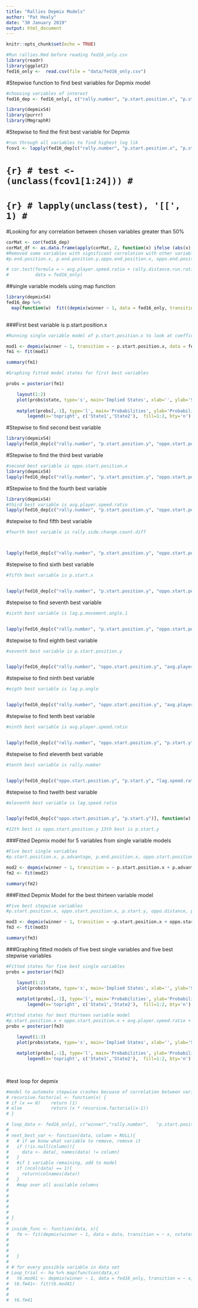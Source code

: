 ```yaml
---
title: "Rallies Depmix Models"
author: "Pat Healy"
date: "30 January 2019"
output: html_document
---
```


```r
knitr::opts_chunk$set(echo = TRUE)
```

```r
#Run rallies.Rmd before reading fed16_only.csv
library(readr)
library(ggplot2)
fed16_only <-  read.csv(file = "data/fed16_only.csv")
```

#Stepwise function to find best variables for Depmix model
```r

#choosing variables of interest
fed16_dep <- fed16_only[, c("rally.number", "p.start.position.x", "p.start.position.y",     "oppo.start.position.x", "oppo.start.position.y", "avg.player.speed.ratio", "avg.player.acceleration.ratio", "lag.p.movement.angle.1", "p.start.x", "p.start.y", "lag.p.angle", "lag.speed.ratio", "rally.side.change.count.diff")]
```






```r
library(depmixS4)
library(purrr)
library(MmgraphR)

```


#Stepwise to find the first best variable for Depmix

```r

#run through all variables to find highest log lik
fcov1 <- lapply(fed16_dep[c("rally.number", "p.start.position.x", "p.start.position.y",     "oppo.start.position.x", "oppo.start.position.y", "avg.player.speed.ratio", "avg.player.acceleration.ratio", "lag.p.movement.angle.1", "p.start.x", "p.start.y", "lag.p.angle", "lag.speed.ratio", "rally.side.change.count.diff")], function(w) fit((depmix(winner ~ 1, data = fed16_only, transition = ~ w, nstates = 2, family=multinomial("identity"))), verbose = FALSE, emc=em.control(rand=TRUE)))


```

# ```{r}
# test <- (unclass(fcov1[1:24]))
# ```
# 
# 
# ```{r}
# lapply(unclass(test), '[[', 1)
# ```

#Looking for any correlation between chosen variables greater than 50%
```r
corMat <- cor(fed16_dep)
corMat_df <- as.data.frame(apply(corMat, 2, function(x) ifelse (abs(x) >=0.5,x,"NA")))
#Removed some variables with significant correlation with other variables above 50%:
#p.end.position.x, p.end.position.y,oppo.end.position.x, oppo.end.position.y, p.rally.side.change.count,oppo.rally.side.change.count, p.advantage, p.distance, oppo.distance, fhand, p.advantage, rally.distance.run.ratio
```

```r
# cor.test(formula = ~ avg.player.speed.ratio + rally.distance.run.ratio,
#          data = fed16_only)


```


##single variable models using map function
```r
library(depmixS4)
fed16_dep %>%
  map(function(w)  fit((depmix(winner ~ 1, data = fed16_only, transition = ~ w, nstates = 2, family=multinomial("identity"))), verbose = FALSE, emc=em.control(rand=TRUE)) )
 
```



###First best variable is p.start.position.x
```r
#Running single variable model of p.start.position.x to look at coefficients

mod1 <- depmix(winner ~ 1, transition = ~ p.start.position.x, data = fed16_only, nstates = 2, family=multinomial("identity"))
fm1 <- fit(mod1)

summary(fm1)
```


```r
#Graphing fitted model states for first best variables

probs = posterior(fm1)

	layout(1:2)
	plot(probs$state, type='s', main='Implied States', xlab='', ylab='State')
	
	matplot(probs[,-1], type='l', main='Probabilities', ylab='Probability')
		legend(x='topright', c('State1','State2'),  fill=1:2, bty='n')
```


#Stepwise to find second best variable

```r
library(depmixS4)
lapply(fed16_dep[c("rally.number", "p.start.position.y", "oppo.start.position.x", "oppo.start.position.y", "avg.player.speed.ratio", "avg.player.acceleration.ratio", "lag.p.movement.angle.1", "p.start.x", "p.start.y", "lag.p.angle", "lag.speed.ratio", "rally.side.change.count.diff")], function(w) fit((depmix(winner ~ 1, data = fed16_only, transition = ~ p.start.position.x + w, nstates = 2, family=multinomial("identity"))), verbose = FALSE, emc=em.control(rand=TRUE)))


```

#Stepwise to find the third best variable
```r
#second best variable is oppo.start.position.x
library(depmixS4)
lapply(fed16_dep[c("rally.number", "p.start.position.y", "oppo.start.position.y", "avg.player.speed.ratio", "avg.player.acceleration.ratio", "lag.p.movement.angle.1", "p.start.x", "p.start.y", "lag.p.angle", "lag.speed.ratio", "rally.side.change.count.diff")], function(w) fit((depmix(winner ~ 1, data = fed16_only, transition = ~ p.start.position.x + oppo.start.position.x + w, nstates = 2, family=multinomial("identity"))), verbose = FALSE, emc=em.control(rand=TRUE)))
```
#Stepwise to find the fourth best variable

```r
library(depmixS4)
#third best variable is avg.player.speed.ratio
lapply(fed16_dep[c("rally.number", "p.start.position.y", "oppo.start.position.y", "avg.player.speed.ratio", "lag.p.movement.angle.1", "p.start.x", "p.start.y", "lag.p.angle", "lag.speed.ratio", "rally.side.change.count.diff")], function(w) fit((depmix(winner ~ 1, data = fed16_only, transition = ~ p.start.position.x + oppo.start.position.x + avg.player.speed.ratio + w, nstates = 2, family=multinomial("identity"))), verbose = FALSE, emc=em.control(rand=TRUE)))
```
#stepwise to find fifth best variable
```r
#fourth best variable is rally.side.change.count.diff



lapply(fed16_dep[c("rally.number", "p.start.position.y", "oppo.start.position.y", "avg.player.speed.ratio", "lag.p.movement.angle.1", "p.start.x", "p.start.y", "lag.p.angle", "lag.speed.ratio")], function(w) fit((depmix(winner ~ 1, data = fed16_only, transition = ~ p.start.position.x + oppo.start.position.x + avg.player.speed.ratio + rally.side.change.count.diff + w, nstates = 2, family=multinomial("identity"))), verbose = FALSE, emc=em.control(rand=TRUE)))
```




#stepwise to find sixth best variable
```r
#fifth best variable is p.start.x


lapply(fed16_dep[c("rally.number", "p.start.position.y", "oppo.start.position.y", "avg.player.speed.ratio", "lag.p.movement.angle.1", "p.start.y", "lag.p.angle", "lag.speed.ratio")], function(w) fit((depmix(winner ~ 1, data = fed16_only, transition = ~ p.start.position.x + oppo.start.position.x + avg.player.speed.ratio + rally.side.change.count.diff + p.start.x + w, nstates = 2, family=multinomial("identity"))), verbose = FALSE, emc=em.control(rand=TRUE)))
```


#stepwise to find seventh best variable
```r
#sixth best variable is lag.p.movement.angle.1


lapply(fed16_dep[c("rally.number", "p.start.position.y", "oppo.start.position.y", "avg.player.speed.ratio", "p.start.y", "lag.p.angle", "lag.speed.ratio")], function(w) fit((depmix(winner ~ 1, data = fed16_only, transition = ~ p.start.position.x + oppo.start.position.x + avg.player.speed.ratio + rally.side.change.count.diff + p.start.x + lag.p.movement.angle.1 + w, nstates = 2, family=multinomial("identity"))), verbose = FALSE, emc=em.control(rand=TRUE)))
```





#stepwise to find eighth best variable
```r
#seventh best variable is p.start.position.y


lapply(fed16_dep[c("rally.number", "oppo.start.position.y", "avg.player.speed.ratio", "p.start.y", "lag.p.angle", "lag.speed.ratio")], function(w) fit((depmix(winner ~ 1, data = fed16_only, transition = ~ p.start.position.x + oppo.start.position.x + avg.player.speed.ratio + rally.side.change.count.diff + p.start.x + lag.p.movement.angle.1 + p.start.position.y + w, nstates = 2, family=multinomial("identity"))), verbose = FALSE, emc=em.control(rand=TRUE)))
```

#stepwise to find ninth best variable
```r
#eigth best variable is lag.p.angle


lapply(fed16_dep[c("rally.number", "oppo.start.position.y", "avg.player.speed.ratio", "p.start.y", "lag.speed.ratio")], function(w) fit((depmix(winner ~ 1, data = fed16_only, transition = ~ p.start.position.x + oppo.start.position.x + avg.player.speed.ratio + rally.side.change.count.diff + p.start.x + lag.p.movement.angle.1 + p.start.position.y + lag.p.angle + w, nstates = 2, family=multinomial("identity"))), verbose = FALSE, emc=em.control(rand=TRUE)))
```

#stepwise to find tenth best variable
```r
#ninth best variable is avg.player.speed.ratio


lapply(fed16_dep[c("rally.number", "oppo.start.position.y", "p.start.y", "lag.speed.ratio")], function(w) fit((depmix(winner ~ 1, data = fed16_only, transition = ~ p.start.position.x + oppo.start.position.x + avg.player.speed.ratio + rally.side.change.count.diff + p.start.x + lag.p.movement.angle.1 + p.start.position.y + lag.p.angle + avg.player.speed.ratio + w, nstates = 2, family=multinomial("identity"))), verbose = FALSE, emc=em.control(rand=TRUE)))
```
 #stepwise to find eleventh best variable
```r
#tenth best variable is rally.number


lapply(fed16_dep[c("oppo.start.position.y", "p.start.y", "lag.speed.ratio")], function(w) fit((depmix(winner ~ 1, data = fed16_only, transition = ~ p.start.position.x + oppo.start.position.x + avg.player.speed.ratio + rally.side.change.count.diff + p.start.x + lag.p.movement.angle.1 + p.start.position.y + lag.p.angle + avg.player.speed.ratio + rally.number + w, nstates = 2, family=multinomial("identity"))), verbose = FALSE, emc=em.control(rand=TRUE)))
```

 #stepwise to find twelth best variable
```r
#eleventh best variable is lag.speed.ratio


lapply(fed16_dep[c("oppo.start.position.y", "p.start.y")], function(w) fit((depmix(winner ~ 1, data = fed16_only, transition = ~ p.start.position.x + oppo.start.position.x + avg.player.speed.ratio + rally.side.change.count.diff + p.start.x + lag.p.movement.angle.1 + p.start.position.y + lag.p.angle + avg.player.speed.ratio + rally.number + lag.speed.ratio + w, nstates = 2, family=multinomial("identity"))), verbose = FALSE, emc=em.control(rand=TRUE)))

#12th best is oppo.start.position.y 13th best is p.start.y
```


###Fitted Depmix model for 5 variables from single variable models
```r
#Five best single variables
#p.start.position.x, p.advantage, p.end.position.x, oppo.start.position.x, oppo.distance

mod2 <- depmix(winner ~ 1, transition = ~ p.start.position.x + p.advantage + p.end.position.x + oppo.start.position.x + oppo.distance, data = fed16_only, nstates = 2, family=multinomial("identity"))
fm2 <- fit(mod2)

summary(fm2)
```

###Fitted Depmix Model for the best thirteen variable model
```r
#Five best stepwise variables
#p.start.position.x, oppo.start.position.x, p.start.y, oppo.distance, p.end.position.y

mod3 <- depmix(winner ~ 1, transition = ~p.start.position.x + oppo.start.position.x + avg.player.speed.ratio + rally.side.change.count.diff + p.start.x + lag.p.movement.angle.1 + p.start.position.y + lag.p.angle + avg.player.speed.ratio + rally.number + lag.speed.ratio + oppo.start.position.y + p.start.y, data = fed16_only, nstates = 2, family=multinomial("identity"))
fm3 <- fit(mod3)

summary(fm3)
```

###Graphing fitted models of five best single variables and five best stepwise variables

```r
#Fitted states for five best single variables
probs = posterior(fm2)

	layout(1:2)
	plot(probs$state, type='s', main='Implied States', xlab='', ylab='State')
	
	matplot(probs[,-1], type='l', main='Probabilities', ylab='Probability')
		legend(x='topright', c('State1','State2'),  fill=1:2, bty='n')
```

```r
#Fitted states for best thirteen variable model
#p.start.position.x + oppo.start.position.x + avg.player.speed.ratio + rally.side.change.count.diff + p.start.x + lag.p.movement.angle.1 + p.start.position.y + lag.p.angle + avg.player.speed.ratio + rally.number + lag.speed.ratio + oppo.start.position.y + p.start.y
probs = posterior(fm3)

	layout(1:3)
	plot(probs$state, type='s', main='Implied States', xlab='', ylab='State')
	
	matplot(probs[,-1], type='l', main='Probabilities', ylab='Probability')
		legend(x='topright', c('State1','State2'),  fill=1:2, bty='n')
		
	
```




#test loop for depmix




```r

#model to automate stepwise crashes becuase of correlation between variables
# recursive.factorial <- function(x) {
# if (x == 0)    return (1)
# else           return (x * recursive.factorial(x-1))
# }

# loop_data <- fed16_only[, c("winner","rally.number",   "p.start.position.x",    "p.start.position.y",     "oppo.start.position.x", "oppo.start.position.y",      "p.work", "oppo.work",   "avg.player.speed.ratio", "avg.player.acceleration.ratio",       "p.movement.angle.1", "p.movement.angle.2", "oppo.movement.angle.2", "p.start.x", "p.start.y", "lag.p.angle", "lag.speed.ratio")]
# 
# next_best_var <- function(data, column = NULL){
#   # if we know what variable to remove, remove it
#   if (!is.null(column)){
#     data <- data[, names(data) != column]
#   }
#   #if 1 variable remaining, add to model
#   if (ncol(data) == 1){
#     return(colnames(data))
#   }
#   #map over all available columns
#   
#   
#   
#   
#   
# }
# 
# inside_func <- function(data, x){
#   fm <- fit(depmix(winner ~ 1, data = data, transition = ~ x, nstates = 2, family=multinomial("identity")))
#   
#   
#   
#   }
# 
# # for every possible variable in data set
# Loop_trial <- ha %>% map(function(data,x) 
#   t6.mod41 <- depmix(winner ~ 1, data = fed16_only, transition = ~ x, nstates = 2, family=multinomial("identity")))
#  t6.fm41<- fit(t6.mod41)
#  
# 
#  t6.fm41
 
 
```
